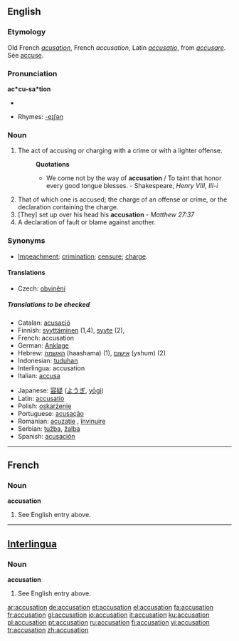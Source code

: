==English==

===Etymology===
Old French ''[[acusation]]'', French ''accusation'', Latin ''[[accusatio]]'', from ''[[accusare]]''. See [[accuse]].

===Pronunciation===
'''ac*cu-sa*tion'''
*{{audio|en-us-accusation.ogg|Audio (US)}}

*Rhymes: [[Rhymes:English:-eɪʃǝn|-eɪʃǝn]]

===Noun===
{{en-noun}}

# The act of accusing or charging with a crime or with a lighter offense.
#:'''Quotations'''
#:*We come not by the way of '''accusation''' / To taint that honor every good tongue blesses. - Shakespeare, ''Henry VIII, III-i''
# That of which one is accused; the charge of an offense or crime, or the declaration containing the charge.
# [They] set up over his head his '''accusation''' - ''Matthew 27:37''
# A declaration of fault or blame against another.

===Synonyms===
*[[Impeachment]]; [[crimination]]; [[censure]]; [[charge]].

====Translations====
{{trans-top|act of accusing or charging with a crime}}
*Czech: [[obvinění]] {{n}}
{{trans-mid}}
{{trans-bottom}}
=====Translations to be checked=====
{{checktrans}}
{{trans-top|to be categorized}}
*Catalan: [[acusació]] {{f}}
*Finnish: [[syyttäminen]] (1,4), [[syyte]] (2),
*French: accusation
*German: [[Anklage]] {{f}}
*Hebrew: [[האשמה]] (haashama) {{f}} (1), [[אישום]] (yshum) {{m}} (2)
*Indonesian: [[tuduh]]an
*Interlingua: accusation
*Italian: [[accusa]] {{f}}
{{trans-mid}}
*Japanese: [[容疑]] ([[ようぎ]], [[yōgi]])
*Latin: [[accusatio]]
*Polish: [[oskarżenie]] {{n}}
*Portuguese: [[acusação]] {{f}}
*Romanian: [[acuzaţie]] {{f}}, [[învinuire]] {{f}}
*Serbian: [[tužba]], [[žalba]]
*Spanish: [[acusación]] {{f}}
{{trans-bottom}}

----

==French==

===Noun===
'''accusation'''

# See English entry above.

----

==[[Interlingua]]==

===Noun===
'''accusation'''

# See English entry above.

[[ar:accusation]]
[[de:accusation]]
[[et:accusation]]
[[el:accusation]]
[[fa:accusation]]
[[fr:accusation]]
[[gl:accusation]]
[[io:accusation]]
[[it:accusation]]
[[ku:accusation]]
[[pl:accusation]]
[[pt:accusation]]
[[ru:accusation]]
[[fi:accusation]]
[[vi:accusation]]
[[tr:accusation]]
[[zh:accusation]]